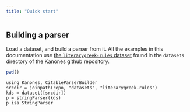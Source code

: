 ```yaml
---
title: "Quick start"
---
```



## Building a parser

Load a dataset, and build a parser from it.  All the examples in this documentation use [the `literarygreek-rules` dataset](https://github.com/neelsmith/Kanones.jl/tree/main/datasets/literarygreek-rules) found in the `datasets` directory of the Kanones github repository.

```julia
pwd()
```


```
using Kanones, CitableParserBuilder
srcdir = joinpath(repo, "datasets", "literarygreek-rules") 
kds = dataset([srcdir])
p = stringParser(kds)
p isa StringParser
```
